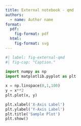 ---
title: External notebook - qmd
authors:
  - name: Author name
format: 
  pdf:
    fig-format: pdf
  html:
    fig-format: svg
---

```{python}
#| label: fig-external-qmd
#| fig-cap: "Caption."
 
import numpy as np
import matplotlib.pyplot as plt

x = np.linspace(0,1,100)
y = x**2
plt.plot(x, y)

plt.xlabel('X-Axis Label')
plt.ylabel('Y-Axis Label')
plt.title('Sample Plot')
plt.show()
```
